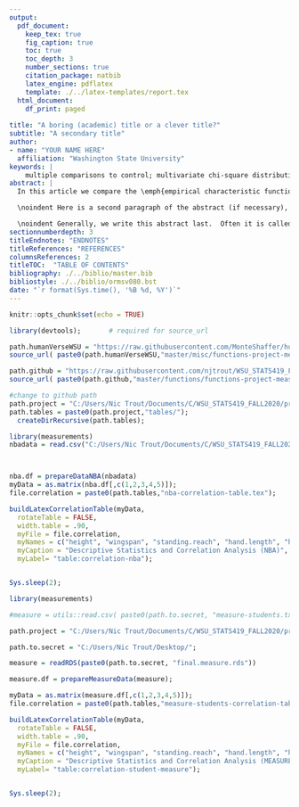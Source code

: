 ```yaml
---
output:
  pdf_document:
    keep_tex: true
    fig_caption: true
    toc: true
    toc_depth: 3 
    number_sections: true
    citation_package: natbib
    latex_engine: pdflatex
    template: ./../latex-templates/report.tex
  html_document:
    df_print: paged
    
title: "A boring (academic) title or a clever title?"
subtitle: "A secondary title"
author: 
- name: "YOUR NAME HERE"
  affiliation: "Washington State University"
keywords: |
    multiple comparisons to control; multivariate chi-square distribution; nonlinear growth curves; Richard's curve; simulated critical points
abstract: |
  In this article we compare the \emph{empirical characteristic function} \citep{Tukey:1977, Becker:1988} to a \emph{moment-generating-functional form} to compute the proportion of hypotheses $m$ that are rejected under the null hypothesis. \vspace{0.25in}

  \noindent Here is a second paragraph of the abstract (if necessary), and with the pipe notation it doesn't break. Notice it still needs to be indented. \vspace{0.25in}

  \noindent Generally, we write this abstract last.  Often it is called the executive summary. It should succinctly summarize the entire document.  You can include references such as this one to the Appendices section \ref{sec:appendix} if necessary.
sectionnumberdepth: 3
titleEndnotes: "ENDNOTES"
titleReferences: "REFERENCES"
columnsReferences: 2
titleTOC:  "TABLE OF CONTENTS"
bibliography: ./../biblio/master.bib
bibliostyle: ./../biblio/ormsv080.bst
date: "`r format(Sys.time(), '%B %d, %Y')`"
---
```


```r
knitr::opts_chunk$set(echo = TRUE)
```




```r

library(devtools);       # required for source_url

path.humanVerseWSU = "https://raw.githubusercontent.com/MonteShaffer/humanVerseWSU/"
source_url( paste0(path.humanVerseWSU,"master/misc/functions-project-measure.R") );

path.github = "https://raw.githubusercontent.com/njtrout/WSU_STATS419_FALL2020/"
source_url( paste0(path.github,"master/functions/functions-project-measure.R") )

#change to github path
path.project = "C:/Users/Nic Trout/Documents/C/WSU_STATS419_FALL2020/project-measure_nic/";
path.tables = paste0(path.project,"tables/");
  createDirRecursive(path.tables);

```




\newpage

\input{tables/tree-correlation-table} 

\newpage




```r

library(measurements) 
nbadata = read.csv("C:/Users/Nic Trout/Documents/C/WSU_STATS419_FALL2020/project-measure_nic/nbadata.txt", sep ="\t", header = TRUE);



nba.df = prepareDataNBA(nbadata)
myData = as.matrix(nba.df[,c(1,2,3,4,5)]);
file.correlation = paste0(path.tables,"nba-correlation-table.tex");

buildLatexCorrelationTable(myData, 
  rotateTable = FALSE,
  width.table = .90,
  myFile = file.correlation,
  myNames = c("height", "wingspan", "standing.reach", "hand.length", "hand.width"),
  myCaption = "Descriptive Statistics and Correlation Analysis (NBA)",
  myLabel= "table:correlation-nba");


Sys.sleep(2);

```


\newpage

\input{tables/nba-correlation-table} 

\newpage



```r
library(measurements)

#measure = utils::read.csv( paste0(path.to.secret, "measure-students.txt"), header=TRUE, quote="", sep="|");

path.project = "C:/Users/Nic Trout/Documents/C/WSU_STATS419_FALL2020/project-measure_nic/";

path.to.secret = "C:/Users/Nic Trout/Desktop/";

measure = readRDS(paste0(path.to.secret, "final.measure.rds"))

measure.df = prepareMeasureData(measure);

myData = as.matrix(measure.df[,c(1,2,3,4,5)]);
file.correlation = paste0(path.tables,"measure-students-correlation-table.tex");

buildLatexCorrelationTable(myData, 
  rotateTable = FALSE,
  width.table = .90,
  myFile = file.correlation,
  myNames = c("height", "wingspan", "standing.reach", "hand.length", "hand.width"),
  myCaption = "Descriptive Statistics and Correlation Analysis (MEASURE)",
  myLabel= "table:correlation-student-measure");


Sys.sleep(2);


```



\newpage

\input{tables/measure-students-correlation-table} 

\newpage
